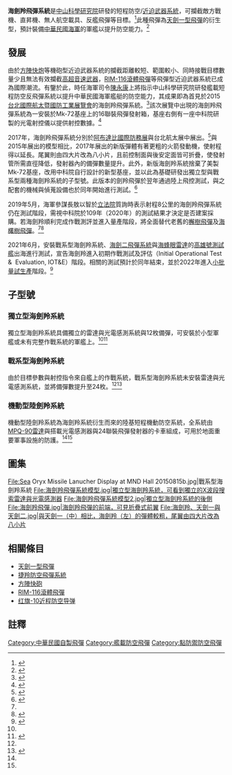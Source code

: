 {{noteTA
|G1=Military
|G2=Unit
|1=zh-tw:海劍羚飛彈; zh-cn:海剑羚导弹;
}}
{{Infobox_Missile
| is_missile = yes
| name = 海劍羚飛彈系統<br>
| image = File:TADTE 2015 Preview, Sea Oryx Missile Launcher 20150811b.jpg
| image_size = 300px
| Function = [[近迫武器系統|近迫武器系統]]
| Origin = {{ROC}}
| image_caption = 2015[[台北國際航太暨國防工業展覽會|台北國際航太暨國防工業展覽會]]展出的海劍羚飛彈系統
| Contractor = [[國家中山科學研究院|國家中山科學研究院]]
| Unit_cost = 
| Deployment = 
| Engine = 單節固體火箭發動機
| Stage1 = 
| Stage2 = 
| Stage3 = 
| Stage4 = 
| Launch_mass = 
| total_mass = 
| Length = 
| Length alt = 
| Diameter = 
| Diameter alt = 
| Wing_span = 
| Wing_span alt = 
| Speed = 
| Speed_alt = 
| Range = 8公里
| Range_alt = 
| Ceiling = 
| Ceiling_alt = 
| Flying_altitude = 
| Flying_altitude alt = 
| Warhead = 
| Guidance = [[紅外線導引|紅外線導引]]
| Fuzes = 
| Launch_platform = 
}}
'''海劍羚飛彈系統'''是[[國家中山科學研究院|中山科學研究院]]研發的短程防空/[[近迫武器系統|近迫武器系統]]，可攔截敵方戰機、直昇機、無人航空載具、反艦飛彈等目標。<ref>{{Cite web|title=台海軍情》 海劍二丶海劍羚飛彈加速研製 今年登艦全系統海試|url=https://news.ltn.com.tw/news/politics/breakingnews/3095728|access-date=2022-03-04|date=2020-03-11|publisher=自由時報|archive-date=2022-03-05|archive-url=https://web.archive.org/web/20220305105733/https://news.ltn.com.tw/news/politics/breakingnews/3095728|dead-url=no}}</ref>此種飛彈為[[天劍一型飛彈|天劍一型飛彈]]的衍生型，預計裝備[[中華民國海軍|中華民國海軍]]的軍艦以提升防空能力。<ref>{{Cite web |url=https://udn.com/news/story/10930/3508940 |title=國造海劍羚艦對空飛彈 預計111年服役 |access-date=2018-11-30 |archive-date=2020-08-24 |archive-url=https://web.archive.org/web/20200824112924/https://udn.com/news/story/10930/3508940 |dead-url=no }}</ref>

== 發展 ==
由於[[方陣近迫武器系統|方陣快炮]]等機砲型近迫武器系統的攔截距離較短、範圍較小、同時接戰目標數量少且無法有效攔截[[高超音速武器|高超音速武器]]，[[RIM-116滾體飛彈|RIM-116滾體飛彈]]等飛彈型近迫武器系統已成為國際潮流。有鑒於此，時任海軍司令[[陳永康_(臺灣軍事將領)|陳永康]]上將指示中山科學研究院研發艦載短程防空反飛彈系統以提升中華民國海軍艦艇的防空能力，其成果即為首見於2015[[台北國際航太暨國防工業展覽會|台北國際航太暨國防工業展覽會]]的海劍羚飛彈系統。<ref name="storm62720">{{Cite web|title=方陣快砲漲4倍 海軍委託中科院研發海劍羚飛彈系統|url=http://www.storm.mg/article/62720|access-date=2015-10-30|archive-url=https://web.archive.org/web/20190525174607/https://www.storm.mg/article/62720|archive-date=2019-05-25|dead-url=no}}</ref>該次展覽中出現的海劍羚飛彈系統為一安裝於Mk-72基座上的16聯裝飛彈發射箱，基座右側有一座中科院研製的光電射控儀以提供射控數據。<ref>{{Cite web|title=「海劍羚飛彈系統」航太展亮相　提升艦艇近空防禦能力|url=https://www.ettoday.net/news/20150813/549164.htm|access-date=2022-03-05|author=楊佳穎|date=2015-08-13|publisher=ETtoday新聞雲|archive-date=2022-03-05|archive-url=https://web.archive.org/web/20220305044242/https://www.ettoday.net/news/20150813/549164.htm|dead-url=no}}</ref>

2017年，海劍羚飛彈系統分別於[[阿布扎比国际防务展|阿布達比國際防務展]]與台北航太展中展出。<ref>{{Cite web|title=中科院再次參與阿布達比防衛展 力推MIT軍品|url=https://news.ltn.com.tw/news/politics/breakingnews/1986113|access-date=2022-03-05|author=羅添斌|date=2017-02-25|publisher=自由時報|archive-date=2022-03-05|archive-url=https://web.archive.org/web/20220305044244/https://news.ltn.com.tw/news/politics/breakingnews/1986113|dead-url=no}}</ref>與2015年展出的模型相比，2017年展出的新版彈體有著更粗的火箭發動機，使射程得以延長。尾翼則由四大片改為八小片，且前控制面與後安定面皆可折疊，使發射管所需直徑降低，發射器內的備彈數量提升。此外，新版海劍羚系統捨棄了美製Mk-72基座，改用中科院自行設計的新型基座，並以此為基礎研發出獨立型與戰系型兩種海劍羚系統的子型號。此版本的劍羚飛彈於翌年通過陸上飛控測試，與之配套的機械與偵蒐設備也於同年開始進行測試。<ref name=":0">{{Cite web|title=配合沱江艦量產進度　海劍二、海劍羚飛彈系統加速測評|url=https://www.upmedia.mg/news_info.php?Type=1&SerialNo=68658|access-date=2022-03-05|author=朱明|date=2019-08-05|publisher=上報|archive-url=https://web.archive.org/web/20201026213026/https://www.upmedia.mg/news_info.php?SerialNo=68658|archive-date=2020-10-26}}</ref>

2019年5月，海軍參謀長敖以智於[[立法院|立法院]]質詢時表示射程8公里的海劍羚飛彈系統仍在測試階段，需視中科院於109年（2020年）的測試結果才決定是否建案採購。若海劍羚順利完成作戰測評並進入量產階段，將全面替代老舊的[[MIM-72/M48欉樹飛彈|檞樹飛彈]]及[[MIM-72/M48欉樹飛彈#海軍版（海榭樹）|海欉樹飛彈]]。<ref name=":0" /><ref>{{Cite web|title=中科院研改海弓三及海劍翎盼換裝 海軍：看成果再說|url=https://news.ltn.com.tw/news/politics/breakingnews/2749909|access-date=2022-03-05|author=羅添斌|date=2019-04-05|publisher=自由時報|archive-date=2022-03-05|archive-url=https://web.archive.org/web/20220305044244/https://news.ltn.com.tw/news/politics/breakingnews/2749909|dead-url=no}}</ref>

2021年6月，安裝戰系型海劍羚系統、[[海劍二防空飛彈系統|海劍二飛彈系統]]與[[MPQ-90雷達|海蜂眼雷達]]的[[高雄號兩棲指揮艦|高雄號測試艦]]出海進行測試，宣告海劍羚進入初期作戰測試及評估（Initial Operational Test &  Evaluation, IOT&E）階段。相關的測試預計於同年結束，並於2022年進入[[小批量试生产|小批量試生產]]階段。<ref name="海劍羚飛彈系統02">{{cite web|title=台海軍情》24聯裝「海劍羚」飛彈測試 戰系型系統將配置大型軍艦|url=https://news.ltn.com.tw/news/politics/breakingnews/3564725|access-date=2021-10-13|author=羅添斌|date=2021-06-10|publisher=自由時報|language=|archive-url=https://web.archive.org/web/20211027190950/https://news.ltn.com.tw/news/politics/breakingnews/3564725|archive-date=2021-10-27|dead-url=no}}</ref>

== 子型號 ==
=== 獨立型海劍羚系統 ===
獨立型海劍羚系統具備獨立的雷達與光電感測系統與12枚備彈，可安裝於小型軍艦或未有完整作戰系統的軍艦上。<ref name="海劍羚飛彈系統02" /><ref name=":1">{{Cite web|title=海劍羚飛彈系統|url=https://www.youtube.com/watch?v=p0vMFrdHYGE|access-date=2022-03-05|author=國家中山科學研究院|date=2019-08-14|publisher=|archive-url=https://web.archive.org/web/20210420143939/https://www.youtube.com/watch?v=p0vMFrdHYGE|archive-date=2021-04-20|dead-url=no}}</ref>

=== 戰系型海劍羚系統 ===
由於目標參數與射控指令來自艦上的作戰系統，戰系型海劍羚系統未安裝雷達與光電感測系統，並將備彈數提升至24枚。<ref name=":1" /><ref name=":2">{{Cite web|title=中科院發布海劍羚飛彈系統視頻 首現車載版|url=https://www.chinatimes.com/realtimenews/20190817000053-260417?chdtv|access-date=2022-03-05|author=盧伯華|date=2019-08-17|publisher=中時新聞網|archive-date=2022-03-05|archive-url=https://web.archive.org/web/20220305044243/https://www.chinatimes.com/realtimenews/20190817000053-260417?chdtv|dead-url=no}}</ref>

=== 機動型陸劍羚系統 ===
機動型陸劍羚系統為海劍羚系統衍生而來的陸基短程機動防空系統，全系統由[[MPQ-90雷達|MPQ-90雷達]]與搭載光電感測器與24聯裝飛彈發射器的卡車組成，可用於地面重要軍事設施的防護。<ref name=":1" /><ref name=":2" />

== 圖集 ==
<gallery widths="180" heights="150">
File:Sea Oryx Missile Lanucher Display at MND Hall 20150815b.jpg|戰系型海劍羚系統
File:海劍羚飛彈系統模型.jpg|獨立型海劍羚系統，可看到獨立的X波段搜索雷達與光電感測器
File:海劍羚飛彈系統模型2.jpg|獨立型海劍羚系統的後側
File:海劍羚飛彈.jpg|海劍羚飛彈的前端，可見折疊式前翼
File:海劍羚、天劍一與天劍二.jpg|與天劍一（中）相比，海劍羚（左）的彈體較粗，尾翼由四大片改為八小片
</gallery>

== 相關條目 ==
*[[天劍一型飛彈|天劍一型飛彈]]
*[[捷羚防空飛彈系統|捷羚防空飛彈系統]]
*[[方陣快砲|方陣快砲]]
*[[RIM-116滾體飛彈|RIM-116滾體飛彈]]
*[[红旗-10近程防空导弹|红旗-10近程防空导弹]]

==註釋==
{{reflist|2}}

{{中華民國自製飛彈}}
{{中華民國國防工業}}

[[Category:中華民國自製飛彈|Category:中華民國自製飛彈]]
[[Category:艦載防空飛彈|Category:艦載防空飛彈]]
[[Category:點防禦防空飛彈|Category:點防禦防空飛彈]]